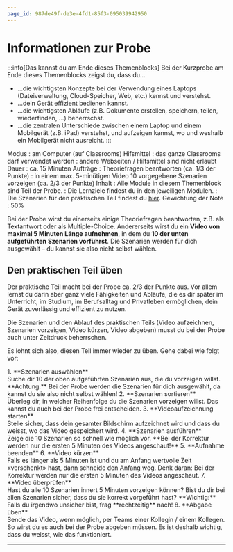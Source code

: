 ```yaml
---
page_id: 987de49f-de3e-4fd1-85f3-095039942950
---
```



# Informationen zur Probe
:::info[Das kannst du am Ende dieses Themenblocks]
Bei der Kurzprobe am Ende dieses Themenblocks zeigst du, dass du…
- …die wichtigsten Konzepte bei der Verwendung eines Laptops (Dateiverwaltung, Cloud-Speicher, Web, etc.) kennst und verstehst.
- …dein Gerät effizient bedienen kannst.
- …die wichtigsten Abläufe (z.B. Dokumente erstellen, speichern, teilen, wiederfinden, …) beherrschst.
- …die zentralen Unterschiede zwischen einem Laptop und einem Mobilgerät (z.B. iPad) verstehst, und aufzeigen kannst, wo und weshalb ein Mobilgerät nicht ausreicht.
:::

Modus
: am Computer (auf Classrooms)
Hifsmittel
: das ganze Classrooms darf verwendet werden
: andere Webseiten / Hilfsmittel sind nicht erlaubt
Dauer
: ca. 15 Minuten
Aufträge
: Theoriefragen beantworten (ca. $1/3$ der Punkte)
: in einem max. 5-minütigen Video 10 vorgegebene Szenarien vorzeigen (ca. $2/3$ der Punkte)
Inhalt
: Alle Module in diesem Themenblock sind Teil der Probe.
: Die Lernziele findest du in den jeweiligen Modulen.
: Die Szenarien für den praktischen Teil findest du [hier](02-Szenarien.mdx).
Gewichtung der Note
: 50%

Bei der Probe wirst du einerseits einige Theoriefragen beantworten, z.B. als Textantwort oder als Multiple-Choice. Andererseits wirst du ein **Video von maximal 5 Minuten Länge aufnehmen**, in dem du **10 der unten aufgeführten Szenarien vorführst**. Die Szenarien werden für dich ausgewählt – du kannst sie also nicht selbst wählen.

## Den praktischen Teil üben
Der praktische Teil macht bei der Probe ca. $2/3$ der Punkte aus. Vor allem lernst du darin aber ganz viele Fähigkeiten und Abläufe, die es dir später im Unterricht, im Studium, im Berufsalltag und Privatleben ermöglichen, dein Gerät zuverlässig und effizient zu nutzen.

Die Szenarien und den Ablauf des praktischen Teils (Video aufzeichnen, Szenarien vorzeigen, Video kürzen, Video abgeben) musst du bei der Probe auch unter Zeitdruck beherrschen. 

Es lohnt sich also, diesen Teil immer wieder zu üben. Gehe dabei wie folgt vor:

<Steps>
1. **Szenarien auswählen**<br/>Suche dir 10 der oben aufgeführten Szenarien aus, die du vorzeigen willst. **Achtung:** Bei der Probe werden die Szenarien für dich ausgewählt, da kannst du sie also nicht selbst wählen!
2. **Szenarien sortieren**<br/>Überleg dir, in welcher Reihenfolge du die Szenarien vorzeigen willst. Das kannst du auch bei der Probe frei entscheiden.
3. **Videoaufzeichnung starten**<br/>Stelle sicher, dass dein gesamter Bildschirm aufzeichnet wird und dass du weisst, wo das Video gespeichert wird.
4. **Szenarien ausführen**<br/>Zeige die 10 Szenarien so schnell wie möglich vor. **Bei der Korrektur werden nur die ersten 5 Minuten des Videos angeschaut!**
5. **Aufnahme beenden**
6. **Video kürzen**<br/>Falls es länger als 5 Minuten ist und du am Anfang wertvolle Zeit «verschenkt» hast, dann schneide den Anfang weg. Denk daran: Bei der Korrektur werden nur die ersten 5 Minuten des Videos angeschaut.
7. **Video überprüfen**<br/>Hast du alle 10 Szenarien innert 5 Minuten vorzeigen können? Bist du dir bei allen Szenarien sicher, dass du sie korrekt vorgeführt hast? **Wichtig:** Falls du irgendwo unsicher bist, frag **rechtzeitig** nach!
8. **Abgabe üben**<br/>Sende das Video, wenn möglich, per Teams einer Kollegin / einem Kollegen. So wirst du es auch bei der Probe abgeben müssen. Es ist deshalb wichtig, dass du weisst, wie das funktioniert.
</Steps>

---